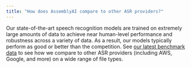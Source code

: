 ```yaml
---
title: "How does AssemblyAI compare to other ASR providers?"
---
```


Our state-of-the-art speech recognition models are trained on extremely large amounts of data to achieve near human-level performance and robustness across a variety of data. As a result, our models typically perform as good or better than the competition. See [our latest benchmark data](https://www.assemblyai.com/benchmarks) to see how we compare to other ASR providers (including AWS, Google, and more) on a wide range of file types.
